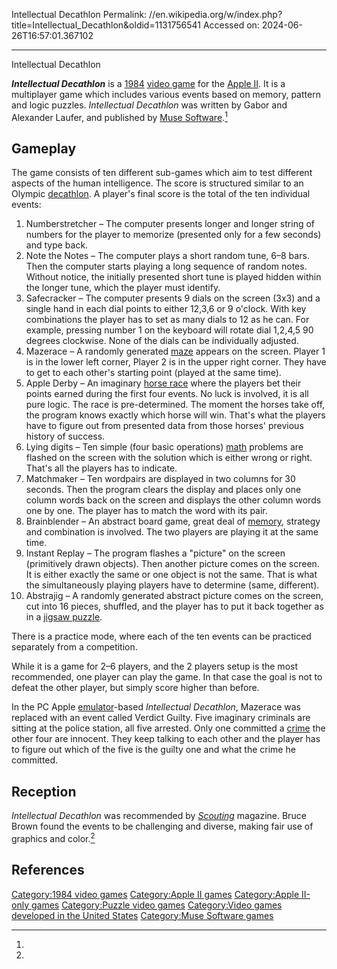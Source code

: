 Intellectual Decathlon
Permalink: //en.wikipedia.org/w/index.php?title=Intellectual_Decathlon&oldid=1131756541
Accessed on: 2024-06-26T16:57:01.367102



------
Intellectual Decathlon
{{Infobox video game
| title = Intellectual Decathlon
| image = Intellectual Decathlon computer game cover.jpg
| developer = [[Muse Software]]
| publisher = [[Muse Software]]
| designer = Gabor Laufer<br>Alexander Laufer
| engine = 
| released = [[1984 in video gaming|1984]]
| genre = [[Puzzle video game|Puzzle]]
| modes = [[Multiplayer video game|Multiplayer]]
| platforms = [[Apple II series|Apple II]]
}}

'''''Intellectual Decathlon''''' is a [[1984 in video gaming|1984]] [[video game]] for the [[Apple II series|Apple II]]. It is a multiplayer game which includes various events based on memory, pattern and logic puzzles. ''Intellectual Decathlon'' was written by Gabor and Alexander Laufer, and published by [[Muse Software]].<ref name=scouting/>

==Gameplay==
The game consists of ten different sub-games which aim to test different aspects of the human intelligence. The score is structured similar to an Olympic [[decathlon]]. A player's final score is the total of the ten individual events:

#Numberstretcher – The computer presents longer and longer string of numbers for the player to memorize (presented only for a few seconds) and type back.
#Note the Notes – The computer plays a short random tune, 6–8 bars. Then the computer starts playing a long sequence of random notes. Without notice, the initially presented short tune is played hidden within the longer tune, which the player must identify. 
#Safecracker – The computer presents 9 dials on the screen (3x3) and a single hand in each dial points to either 12,3,6 or 9 o'clock. With key combinations the player has to set as many dials to 12 as he can. For example, pressing number 1 on the keyboard will rotate dial 1,2,4,5 90 degrees clockwise.  None of the dials can be individually adjusted.
#Mazerace – A randomly generated [[maze]] appears on the screen. Player 1 is in the lower left corner, Player 2 is in the upper right corner. They have to get to each other's starting point (played at the same time). 
#Apple Derby – An imaginary [[horse race]] where the players bet their points earned during the first four events. No luck is involved, it is all pure logic. The race is pre-determined. The moment the horses take off, the program knows exactly which horse will win. That's what the players have to figure out from presented data from those horses' previous history of success.
#Lying digits – Ten simple (four basic operations) [[math]] problems are flashed on the screen with the solution which is either wrong or right. That's all the players has to indicate. 
#Matchmaker – Ten wordpairs are displayed in two columns for 30 seconds. Then the program clears the display and places only one column words back on the screen and displays the other column words one by one. The player has to match the word with its pair. 
#Brainblender – An abstract board game, great deal of [[memory]], strategy and combination is involved. The two players are playing it at the same time. 
#Instant Replay – The program flashes a "picture" on the screen (primitively drawn objects). Then another picture comes on the screen. It is either exactly the same or one object is not the same. That is what the simultaneously playing players have to determine (same, different).
#Abstrajig – A randomly generated abstract picture comes on the screen, cut into 16 pieces, shuffled, and the player has to put it back together as in a [[jigsaw puzzle]].

There is a practice mode, where each of the ten events can be practiced separately from a competition.

While it is a game for 2–6 players, and the 2 players setup is the most recommended, one player can play the game. In that case the goal is not to defeat the other player, but simply score higher than before.

In the PC Apple [[emulator]]-based ''Intellectual Decathlon'', Mazerace was replaced with an event called Verdict Guilty. Five imaginary criminals are sitting at the police station, all five arrested. Only one committed a [[crime]] the other four are innocent. They keep talking to each other and the player has to figure out which of the five is the guilty one and what the crime he committed.

==Reception==
''Intellectual Decathlon'' was recommended by ''[[Scouting (magazine)|Scouting]]'' magazine. Bruce Brown found the events to be challenging and diverse, making fair use of graphics and color.<ref name=scouting/>

==References==
{{reflist|refs=
<ref name=scouting>{{cite journal|journal=Scouting|date=March–April 1985|title=Update on Home Computers|author= Brown, Bruce|publisher=Boy Scouts of America|page=16|url=https://books.google.com/books?id=Hj46AQAAIAAJ&pg=RA3-PA16}}</ref>
}}

{{Muse Software}}

[[Category:1984 video games]]
[[Category:Apple II games]]
[[Category:Apple II-only games]]
[[Category:Puzzle video games]]
[[Category:Video games developed in the United States]]
[[Category:Muse Software games]]